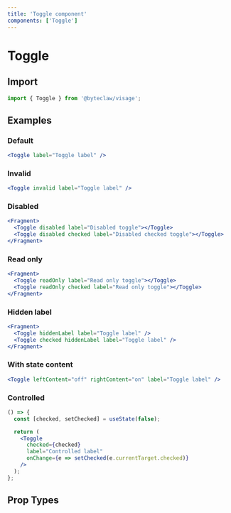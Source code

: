 ```yaml
---
title: 'Toggle component'
components: ['Toggle']
---
```


# Toggle

## Import

```js transpile=false
import { Toggle } from '@byteclaw/visage';
```

## Examples

### Default

```jsx live=true
<Toggle label="Toggle label" />
```

### Invalid

```jsx live=true
<Toggle invalid label="Toggle label" />
```

### Disabled

```jsx live=true
<Fragment>
  <Toggle disabled label="Disabled toggle"></Toggle>
  <Toggle disabled checked label="Disabled checked toggle"></Toggle>
</Fragment>
```

### Read only

```jsx live=true
<Fragment>
  <Toggle readOnly label="Read only toggle"></Toggle>
  <Toggle readOnly checked label="Read only toggle"></Toggle>
</Fragment>
```

### Hidden label

```jsx live=true
<Fragment>
  <Toggle hiddenLabel label="Toggle label" />
  <Toggle checked hiddenLabel label="Toggle label" />
</Fragment>
```

### With state content

```jsx live=true
<Toggle leftContent="off" rightContent="on" label="Toggle label" />
```

### Controlled

```jsx live=true
() => {
  const [checked, setChecked] = useState(false);

  return (
    <Toggle
      checked={checked}
      label="Controlled label"
      onChange={e => setChecked(e.currentTarget.checked)}
    />
  );
};
```

## Prop Types

<PropTypes component="Toggle" />
